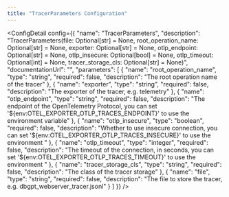 ```yaml
---
title: "TracerParameters Configuration"
---
```



<ConfigDetail config={{
  "name": "TracerParameters",
  "description": "TracerParameters(file: Optional[str] = None, root_operation_name: Optional[str] = None, exporter: Optional[str] = None, otlp_endpoint: Optional[str] = None, otlp_insecure: Optional[bool] = None, otlp_timeout: Optional[int] = None, tracer_storage_cls: Optional[str] = None)",
  "documentationUrl": "",
  "parameters": [
    {
      "name": "root_operation_name",
      "type": "string",
      "required": false,
      "description": "The root operation name of the tracer"
    },
    {
      "name": "exporter",
      "type": "string",
      "required": false,
      "description": "The exporter of the tracer, e.g. telemetry"
    },
    {
      "name": "otlp_endpoint",
      "type": "string",
      "required": false,
      "description": "The endpoint of the OpenTelemetry Protocol, you can set '${env:OTEL_EXPORTER_OTLP_TRACES_ENDPOINT}' to use the environment variable"
    },
    {
      "name": "otlp_insecure",
      "type": "boolean",
      "required": false,
      "description": "Whether to use insecure connection, you can set '${env:OTEL_EXPORTER_OTLP_TRACES_INSECURE}' to use the environment "
    },
    {
      "name": "otlp_timeout",
      "type": "integer",
      "required": false,
      "description": "The timeout of the connection, in seconds, you can set '${env:OTEL_EXPORTER_OTLP_TRACES_TIMEOUT}' to use the environment "
    },
    {
      "name": "tracer_storage_cls",
      "type": "string",
      "required": false,
      "description": "The class of the tracer storage"
    },
    {
      "name": "file",
      "type": "string",
      "required": false,
      "description": "The file to store the tracer, e.g. dbgpt_webserver_tracer.jsonl"
    }
  ]
}} />

